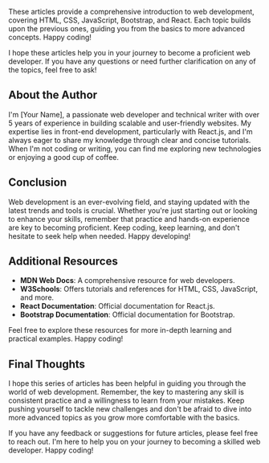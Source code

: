 These articles provide a comprehensive introduction to web development, covering HTML, CSS, JavaScript,
Bootstrap, and React. Each topic builds upon the previous ones, guiding you from the basics to more advanced
concepts. Happy coding!

I hope these articles help you in your journey to become a proficient web developer. If you have any questions
or need further clarification on any of the topics, feel free to ask!

## About the Author

I'm [Your Name], a passionate web developer and technical writer with over 5 years of experience in building
scalable and user-friendly websites. My expertise lies in front-end development, particularly with React.js, and
I'm always eager to share my knowledge through clear and concise tutorials. When I'm not coding or writing, you
can find me exploring new technologies or enjoying a good cup of coffee.

## Conclusion

Web development is an ever-evolving field, and staying updated with the latest trends and tools is crucial.
Whether you're just starting out or looking to enhance your skills, remember that practice and hands-on
experience are key to becoming proficient. Keep coding, keep learning, and don't hesitate to seek help when
needed. Happy developing!

## Additional Resources

- **MDN Web Docs**: A comprehensive resource for web developers.
- **W3Schools**: Offers tutorials and references for HTML, CSS, JavaScript, and more.
- **React Documentation**: Official documentation for React.js.
- **Bootstrap Documentation**: Official documentation for Bootstrap.

Feel free to explore these resources for more in-depth learning and practical examples. Happy coding!

## Final Thoughts

I hope this series of articles has been helpful in guiding you through the world of web development. Remember,
the key to mastering any skill is consistent practice and a willingness to learn from your mistakes. Keep
pushing yourself to tackle new challenges and don't be afraid to dive into more advanced topics as you grow more
comfortable with the basics.

If you have any feedback or suggestions for future articles, please feel free to reach out. I'm here to help you
on your journey to becoming a skilled web developer. Happy coding!

